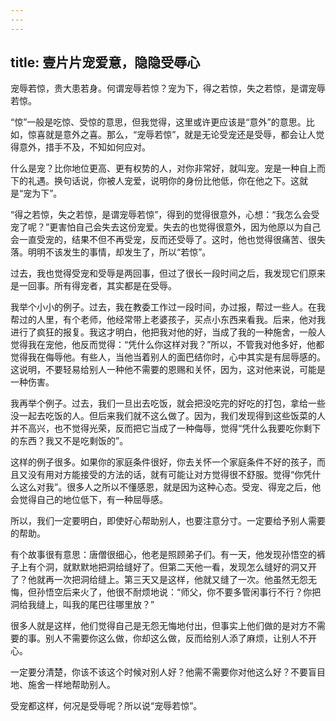 ```yaml
---
---
---
```

title: 壹片片宠爱意，隐隐受辱心
---




宠辱若惊，贵大患若身。何谓宠辱若惊？宠为下，得之若惊，失之若惊，是谓宠辱若惊。

“惊”一般是吃惊、受惊的意思，但我觉得，这里或许更应该是“意外”的意思。比如，惊喜就是意外之喜。那么，“宠辱若惊”，就是无论受宠还是受辱，都会让人觉得意外，措手不及，不知如何应对。

什么是宠？比你地位更高、更有权势的人，对你非常好，就叫宠。宠是一种自上而下的礼遇。换句话说，你被人宠爱，说明你的身份比他低，你在他之下。这就是“宠为下”。

“得之若惊，失之若惊，是谓宠辱若惊”，得到的觉得很意外，心想：“我怎么会受宠了呢？”更害怕自己会失去这份宠爱。失去的也觉得很意外，因为他原以为自己会一直受宠的，结果不但不再受宠，反而还受辱了。这时，他也觉得很痛苦、很失落。明明不该发生的事情，却发生了，所以“若惊”。

过去，我也觉得受宠和受辱是两回事，但过了很长一段时间之后，我发现它们原来是一回事。所有得宠者，其实都是在受辱。

我举个小小的例子。过去，我在教委工作过一段时间，办过报，帮过一些人。在我帮过的人里，有个老师，他经常带上老婆孩子，买点小东西来看我。后来，他对我进行了疯狂的报复。我这才明白，他把我对他的好，当成了我的一种施舍，一般人觉得我在宠他，他反而觉得：“凭什么你这样对我？”所以，不管我对他多好，他都觉得我在侮辱他。有些人，当他当着别人的面巴结你时，心中其实是有屈辱感的。这说明，不要轻易给别人一种他不需要的恩赐和关怀，因为，这对他来说，可能是一种伤害。

我再举个例子。过去，我们一旦出去吃饭，就会把没吃完的好吃的打包，拿给一些没一起去吃饭的人。但后来我们就不这么做了。因为，我们发现得到这些饭菜的人并不高兴，也不觉得光荣，反而把它当成了一种侮辱，觉得“凭什么我要吃你剩下的东西？我又不是吃剩饭的”。

这样的例子很多。如果你的家庭条件很好，你去关怀一个家庭条件不好的孩子，而且又没有用对方能接受的方法的话，就有可能让对方觉得很不舒服。觉得“你凭什么这么对我”。很多人之所以不懂感恩，就是因为这种心态。受宠、得宠之后，他会觉得自己的地位低下，有一种屈辱感。

所以，我们一定要明白，即使好心帮助别人，也要注意分寸。一定要给予别人需要的帮助。

有个故事很有意思：唐僧很细心，他老是照顾弟子们。有一天，他发现孙悟空的裤子上有个洞，就默默地把洞给缝好了。但第二天他一看，发现怎么缝好的洞又开了？他就再一次把洞给缝上。第三天又是这样，他就又缝了一次。他虽然无怨无悔，但孙悟空后来火了，他很不耐烦地说：“师父，你不要多管闲事行不行？你把洞给我缝上，叫我的尾巴往哪里放？”

很多人就是这样，他们觉得自己是无怨无悔地付出，但事实上他们做的是对方不需要的事。别人不需要你这么做，你却这么做，反而给别人添了麻烦，让别人不开心。

一定要分清楚，你该不该这个时候对别人好？他需不需要你对他这么好？不要盲目地、施舍一样地帮助别人。

受宠都这样，何况是受辱呢？所以说“宠辱若惊”。
